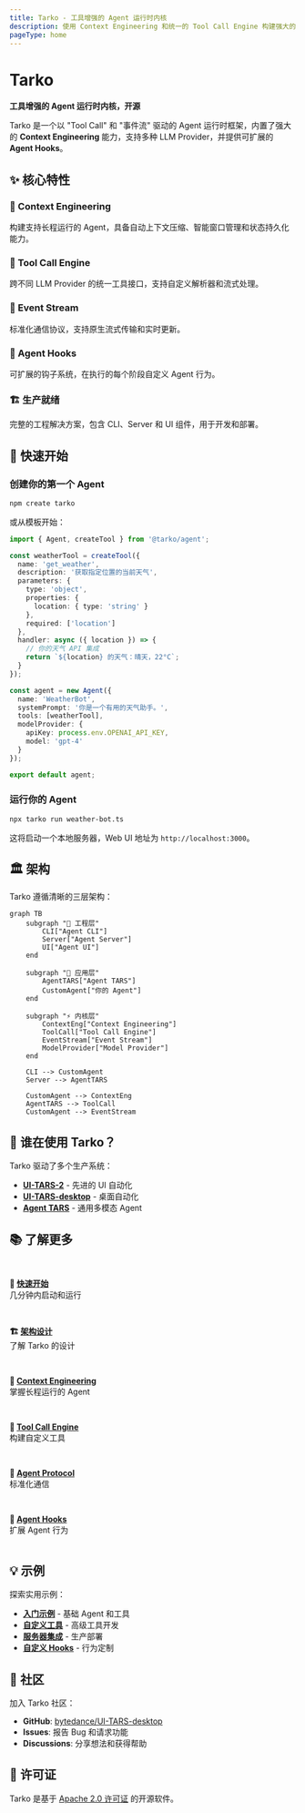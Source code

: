 ```yaml
---
title: Tarko - 工具增强的 Agent 运行时内核
description: 使用 Context Engineering 和统一的 Tool Call Engine 构建强大的 Agent
pageType: home
---
```


# Tarko

**工具增强的 Agent 运行时内核，开源**

Tarko 是一个以 "Tool Call" 和 "事件流" 驱动的 Agent 运行时框架，内置了强大的 **Context Engineering** 能力，支持多种 LLM Provider，并提供可扩展的 **Agent Hooks**。

## ✨ 核心特性

### 🧠 Context Engineering
构建支持长程运行的 Agent，具备自动上下文压缩、智能窗口管理和状态持久化能力。

### 🔧 Tool Call Engine
跨不同 LLM Provider 的统一工具接口，支持自定义解析器和流式处理。

### 🌊 Event Stream
标准化通信协议，支持原生流式传输和实时更新。

### 🔌 Agent Hooks
可扩展的钩子系统，在执行的每个阶段自定义 Agent 行为。

### 🏗️ 生产就绪
完整的工程解决方案，包含 CLI、Server 和 UI 组件，用于开发和部署。

## 🚀 快速开始

### 创建你的第一个 Agent

```bash
npm create tarko
```

或从模板开始：

```typescript
import { Agent, createTool } from '@tarko/agent';

const weatherTool = createTool({
  name: 'get_weather',
  description: '获取指定位置的当前天气',
  parameters: {
    type: 'object',
    properties: {
      location: { type: 'string' }
    },
    required: ['location']
  },
  handler: async ({ location }) => {
    // 你的天气 API 集成
    return `${location} 的天气：晴天，22°C`;
  }
});

const agent = new Agent({
  name: 'WeatherBot',
  systemPrompt: '你是一个有用的天气助手。',
  tools: [weatherTool],
  modelProvider: {
    apiKey: process.env.OPENAI_API_KEY,
    model: 'gpt-4'
  }
});

export default agent;
```

### 运行你的 Agent

```bash
npx tarko run weather-bot.ts
```

这将启动一个本地服务器，Web UI 地址为 `http://localhost:3000`。

## 🏛️ 架构

Tarko 遵循清晰的三层架构：

```mermaid
graph TB
    subgraph "🔧 工程层"
        CLI["Agent CLI"]
        Server["Agent Server"]
        UI["Agent UI"]
    end
    
    subgraph "🤖 应用层"
        AgentTARS["Agent TARS"]
        CustomAgent["你的 Agent"]
    end
    
    subgraph "⚡ 内核层"
        ContextEng["Context Engineering"]
        ToolCall["Tool Call Engine"]
        EventStream["Event Stream"]
        ModelProvider["Model Provider"]
    end
    
    CLI --> CustomAgent
    Server --> AgentTARS
    
    CustomAgent --> ContextEng
    AgentTARS --> ToolCall
    CustomAgent --> EventStream
```

## 🌟 谁在使用 Tarko？

Tarko 驱动了多个生产系统：

- **[UI-TARS-2](https://seed-tars.com/showcase/ui-tars-2/)** - 先进的 UI 自动化
- **[UI-TARS-desktop](https://github.com/bytedance/UI-TARS-desktop)** - 桌面自动化
- **[Agent TARS](https://agent-tars.com/)** - 通用多模态 Agent

## 📚 了解更多

<div style="display: grid; grid-template-columns: repeat(auto-fit, minmax(250px, 1fr)); gap: 1rem; margin: 2rem 0;">

**🚀 [快速开始](/guide/quick-start)**  
几分钟内启动和运行

**🏗️ [架构设计](/guide/architecture)**  
了解 Tarko 的设计

**🧠 [Context Engineering](/guide/context-engineering)**  
掌握长程运行的 Agent

**🔧 [Tool Call Engine](/guide/tool-call-engine)**  
构建自定义工具

**🌊 [Agent Protocol](/guide/agent-protocol)**  
标准化通信

**🔌 [Agent Hooks](/guide/agent-hooks)**  
扩展 Agent 行为

</div>

## 💡 示例

探索实用示例：

- **[入门示例](/examples/getting-started)** - 基础 Agent 和工具
- **[自定义工具](/examples/custom-tools)** - 高级工具开发
- **[服务器集成](/examples/server-integration)** - 生产部署
- **[自定义 Hooks](/examples/custom-hooks)** - 行为定制

## 🤝 社区

加入 Tarko 社区：

- **GitHub**: [bytedance/UI-TARS-desktop](https://github.com/bytedance/UI-TARS-desktop)
- **Issues**: 报告 Bug 和请求功能
- **Discussions**: 分享想法和获得帮助

## 📄 许可证

Tarko 是基于 [Apache 2.0 许可证](https://github.com/bytedance/UI-TARS-desktop/blob/main/LICENSE) 的开源软件。
